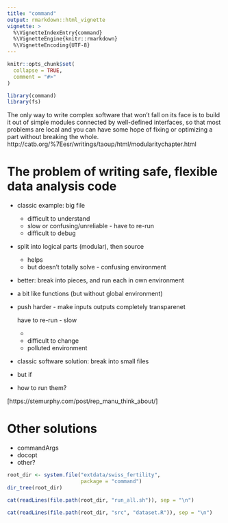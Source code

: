 ```yaml
---
title: "command"
output: rmarkdown::html_vignette
vignette: >
  %\VignetteIndexEntry{command}
  %\VignetteEngine{knitr::rmarkdown}
  %\VignetteEncoding{UTF-8}
---
```


```r
knitr::opts_chunk$set(
  collapse = TRUE,
  comment = "#>"
)
```

```r
library(command)
library(fs)
```



The only way to write complex software that won't fall on its face is to build it out of simple modules connected by well-defined interfaces, so that most problems are local and you can have some hope of fixing or optimizing a part without breaking the whole.
http://catb.org/%7Eesr/writings/taoup/html/modularitychapter.html



# The problem of writing safe, flexible data analysis code

- classic example: big file
    - difficult to understand
    - slow or confusing/unreliable - have to re-run
    - difficult to debug
- split into logical parts (modular), then source
    - helps
    - but doesn't totally solve - confusing environment
- better: break into pieces, and run each in own environment
- a bit like functions (but without global environment)
- push harder - make inputs outputs completely transparenet

    have to re-run - slow
    - 
    - difficult to change
    - polluted environment
- classic software solution: break into small files
- but if 
- how to run them?

[https://stemurphy.com/post/rep_manu_think_about/]

# Other solutions

- commandArgs
- docopt
- other?







```r
root_dir <- system.file("extdata/swiss_fertility", 
                        package = "command")
dir_tree(root_dir)
```


```r
cat(readLines(file.path(root_dir, "run_all.sh")), sep = "\n")
```



```r
cat(readLines(file.path(root_dir, "src", "dataset.R")), sep = "\n")
```

